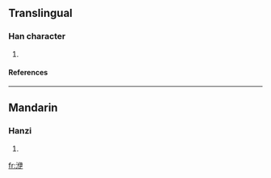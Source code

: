 ==Translingual==
===Han character===
{{Han char|rn=85|rad=水|as=06|sn=9|four=3715<sub>7</sub>|canj=水人尸大 (EOSK)}}
# {{defn|Han|sort=水06}}
====References====
{{Han ref|kx=0621.050|dkj=17392|dj=1017.040|hdz=31610.060|uh=6D22|ud=27938|bh=CFAB|bd=53163}}

----
==Mandarin==
===Hanzi===
{{cmn-hanzi|pin=[[yī]] ([[yi1]])|wg=i<sup>1</sup>}}
# {{defn|Mandarin}}

[[fr:洢]]